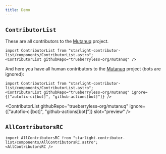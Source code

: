 ```yaml
---
title: Demo
---
```



## `ContributorList`


These are all contributors to the [Mutanuq](https://github.com/trueberryless-org/mutanuq) project.

<Preview>

```mdx wrap
import ContributorList from "starlight-contributor-list/components/ContributorList.astro";
<ContributorList githubRepo="trueberryless-org/mutanuq" />
```

<ContributorList githubRepo="trueberryless-org/mutanuq" slot="preview" />

</Preview>

And here you have all human contributors to the [Mutanuq](https://github.com/trueberryless-org/mutanuq) project (bots are ignored):

<Preview>

```mdx wrap
import ContributorList from "starlight-contributor-list/components/ContributorList.astro";
<ContributorList githubRepo="trueberryless-org/mutanuq" ignore={["autofix-ci[bot]", "github-actions[bot]"]} />
```

<ContributorList githubRepo="trueberryless-org/mutanuq" ignore={["autofix-ci[bot]", "github-actions[bot]"]} slot="preview" />

</Preview>

## `AllContributorsRC`


<Preview>

```mdx wrap
import AllContributorsRC from "starlight-contributor-list/components/AllContributorsRC.astro";
<AllContributorsRC />
```

<AllContributorsRC slot="preview" />

</Preview>
